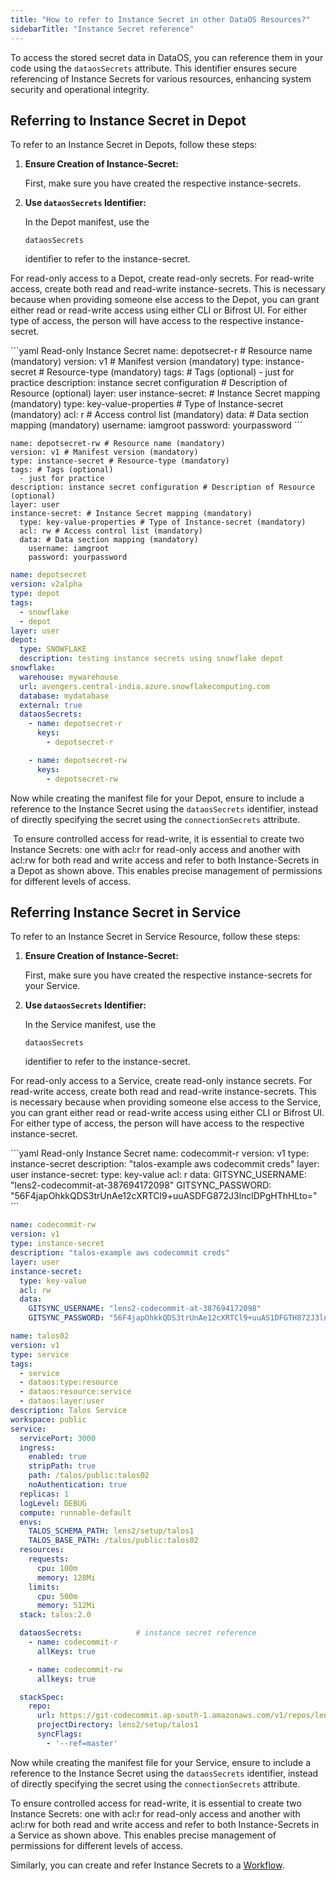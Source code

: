 ```yaml
---
title: "How to refer to Instance Secret in other DataOS Resources?"
sidebarTitle: "Instance Secret reference"
---
```


To access the stored secret data in DataOS, you can reference them in your code using the `dataosSecrets` attribute. This identifier ensures secure referencing of Instance Secrets for various resources, enhancing system security and operational integrity.

## **Referring to Instance Secret in Depot**

To refer to an Instance Secret in Depots, follow these steps:

1. **Ensure Creation of Instance-Secret:**

    First, make sure you have created the respective instance-secrets.

2. **Use `dataosSecrets` Identifier:**

    In the Depot manifest, use the 

   `dataosSecrets`

    identifier to refer to the instance-secret.

For read-only access to a Depot, create read-only secrets. For read-write access, create both read and read-write instance-secrets. This is necessary because when providing someone else access to the Depot, you can grant either read or read-write access using either CLI or Bifrost UI. For either type of access, the person will have access to the respective instance-secret.

<CodeGroup>
  ```yaml Read-only Instance Secret
  name: depotsecret-r # Resource name (mandatory)
  version: v1 # Manifest version (mandatory)
  type: instance-secret # Resource-type (mandatory)
  tags: # Tags (optional)
    - just for practice
  description: instance secret configuration # Description of Resource (optional)
  layer: user
  instance-secret: # Instance Secret mapping (mandatory)
    type: key-value-properties # Type of Instance-secret (mandatory)
    acl: r # Access control list (mandatory)
    data: # Data section mapping (mandatory)
      username: iamgroot
      password: yourpassword
  ```

  ```
  name: depotsecret-rw # Resource name (mandatory)
  version: v1 # Manifest version (mandatory)
  type: instance-secret # Resource-type (mandatory)
  tags: # Tags (optional)
    - just for practice
  description: instance secret configuration # Description of Resource (optional)
  layer: user
  instance-secret: # Instance Secret mapping (mandatory)
    type: key-value-properties # Type of Instance-secret (mandatory)
    acl: rw # Access control list (mandatory)
    data: # Data section mapping (mandatory)
      username: iamgroot
      password: yourpassword
  ```

  ```yaml Depot manifest file
  name: depotsecret
  version: v2alpha
  type: depot
  tags:
    - snowflake
    - depot
  layer: user
  depot:
    type: SNOWFLAKE
    description: testing instance secrets using snowflake depot
  snowflake:
    warehouse: mywarehouse
    url: avengers.central-india.azure.snowflakecomputing.com
    database: mydatabase
    external: true
    dataosSecrets:
      - name: depotsecret-r
        keys:
          - depotsecret-r

      - name: depotsecret-rw
        keys:
          - depotsecret-rw
  ```
</CodeGroup>

Now while creating the manifest file for your Depot, ensure to include a reference to the Instance Secret using the `dataosSecrets` identifier, instead of directly specifying the secret using the `connectionSecrets` attribute.

<Warning>
   To ensure controlled access for read-write, it is essential to create two Instance Secrets: one with acl:r for read-only access and another with acl:rw for both read and write access and refer to both Instance-Secrets in a Depot as shown above. This enables precise management of permissions for different levels of access.
</Warning>

## **Referring Instance Secret in Service**

To refer to an Instance Secret in Service Resource, follow these steps:

1. **Ensure Creation of Instance-Secret:**

    First, make sure you have created the respective instance-secrets for your Service.

2. **Use `dataosSecrets` Identifier:**

    In the Service manifest, use the 

   `dataosSecrets`

    identifier to refer to the instance-secret.

For read-only access to a Service, create read-only instance secrets. For read-write access, create both read and read-write instance-secrets. This is necessary because when providing someone else access to the Service, you can grant either read or read-write access using either CLI or Bifrost UI. For either type of access, the person will have access to the respective instance-secret.

<CodeGroup>
  ```yaml Read-only Instance Secret
  name: codecommit-r
  version: v1
  type: instance-secret
  description: "talos-example aws codecommit creds"
  layer: user
  instance-secret:
    type: key-value
    acl: r
    data:
      GITSYNC_USERNAME: "lens2-codecommit-at-387694172098"
      GITSYNC_PASSWORD: "56F4japOhkkQDS3trUnAe12cXRTCl9+uuASDFG872J3lnclDPgHThHLto="
  ```

  ```yaml Read-write Instance Secret
  name: codecommit-rw
  version: v1
  type: instance-secret
  description: "talos-example aws codecommit creds"
  layer: user
  instance-secret:
    type: key-value
    acl: rw
    data:
      GITSYNC_USERNAME: "lens2-codecommit-at-387694172098"
      GITSYNC_PASSWORD: "56F4japOhkkQDS3trUnAe12cXRTCl9+uuAS1DFGTH872J3lnclDPgHThHLto="
  ```

  ```yaml Service manifest file
  name: talos02
  version: v1
  type: service
  tags:
    - service
    - dataos:type:resource
    - dataos:resource:service
    - dataos:layer:user
  description: Talos Service
  workspace: public
  service:
    servicePort: 3000
    ingress:
      enabled: true
      stripPath: true
      path: /talos/public:talos02
      noAuthentication: true
    replicas: 1
    logLevel: DEBUG
    compute: runnable-default
    envs:
      TALOS_SCHEMA_PATH: lens2/setup/talos1
      TALOS_BASE_PATH: /talos/public:talos02
    resources:
      requests:
        cpu: 100m
        memory: 128Mi
      limits:
        cpu: 500m
        memory: 512Mi
    stack: talos:2.0

    dataosSecrets:            # instance secret reference
      - name: codecommit-r
        allKeys: true

      - name: codecommit-rw
        allkeys: true

    stackSpec:
      repo:
        url: https://git-codecommit.ap-south-1.amazonaws.com/v1/repos/lens2/
        projectDirectory: lens2/setup/talos1
        syncFlags:
          - '--ref=master'
  ```
</CodeGroup>

Now while creating the manifest file for your Service, ensure to include a reference to the Instance Secret using the `dataosSecrets` identifier, instead of directly specifying the secret using the `connectionSecrets` attribute.

<Warning>
  To ensure controlled access for read-write, it is essential to create two Instance Secrets: one with acl:r for read-only access and another with acl:rw for both read and write access and refer to both Instance-Secrets in a Service as shown above. This enables precise management of permissions for different levels of access.
</Warning>

Similarly, you can create and refer Instance Secrets to a [Workflow](/resources/workflow/).